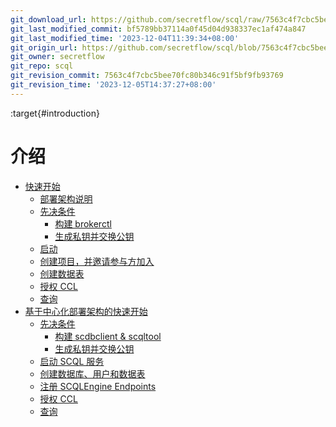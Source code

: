 ```yaml
---
git_download_url: https://github.com/secretflow/scql/raw/7563c4f7cbc5bee70fc80b346c91f5bf9fb93769/docs/intro/index.rst
git_last_modified_commit: bf5789bb37114a0f45d04d938337ec1af474a847
git_last_modified_time: '2023-12-04T11:39:34+08:00'
git_origin_url: https://github.com/secretflow/scql/blob/7563c4f7cbc5bee70fc80b346c91f5bf9fb93769/docs/intro/index.rst
git_owner: secretflow
git_repo: scql
git_revision_commit: 7563c4f7cbc5bee70fc80b346c91f5bf9fb93769
git_revision_time: '2023-12-05T14:37:27+08:00'
---
```


:target{#introduction}

# 介绍

<TableOfContents>


  - [快速开始](p2p-tutorial.mdx)
    - [部署架构说明](p2p-tutorial.mdx#deployment-architecture-description)
    - [先决条件](p2p-tutorial.mdx#prerequisites)
      - [构建 brokerctl](p2p-tutorial.mdx#build-brokerctl)
      - [生成私钥并交换公钥](p2p-tutorial.mdx#generate-privatekey-and-exchange-publickey)
    - [启动](p2p-tutorial.mdx#start-scql-service)
    - [创建项目，并邀请参与方加入](p2p-tutorial.mdx#create-project-invite-party-to-join)
    - [创建数据表](p2p-tutorial.mdx#create-tables)
    - [授权 CCL](p2p-tutorial.mdx#grant-ccl)
    - [查询](p2p-tutorial.mdx#do-query)
  - [基于中心化部署架构的快速开始](tutorial.mdx)
    - [先决条件](tutorial.mdx#prerequisites)
      - [构建 scdbclient & scqltool](tutorial.mdx#build-scdbclient-scqltool)
      - [生成私钥并交换公钥](tutorial.mdx#generate-privatekey-and-exchange-publickey)
    - [启动 SCQL 服务](tutorial.mdx#start-scql-service)
    - [创建数据库、用户和数据表](tutorial.mdx#create-database-user-and-tables)
    - [注册 SCQLEngine Endpoints](tutorial.mdx#register-scqlengine-endpoints)
    - [授权 CCL](tutorial.mdx#grant-ccl)
    - [查询](tutorial.mdx#do-query)
</TableOfContents>
